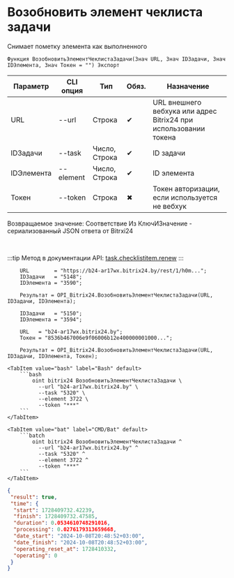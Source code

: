 ﻿---
sidebar_position: 7
---


# Возобновить элемент чеклиста задачи
 Снимает пометку элемента как выполненного



`Функция ВозобновитьЭлементЧеклистаЗадачи(Знач URL, Знач IDЗадачи, Знач IDЭлемента, Знач Токен = "") Экспорт`

  | Параметр | CLI опция | Тип | Обяз. | Назначение |
  |-|-|-|-|-|
  | URL | --url | Строка | &#x2714; | URL внешнего вебхука или адрес Bitrix24 при использовании токена |
  | IDЗадачи | --task | Число, Строка | &#x2714; | ID задачи |
  | IDЭлемента | --element | Число, Строка | &#x2714; | ID элемента |
  | Токен | --token | Строка | &#x2716; | Токен авторизации, если используется не вебхук |

  
  Возвращаемое значение:   Соответствие Из КлючИЗначение - сериализованный JSON ответа от Bitrxi24

<br/>

:::tip
Метод в документации API: [task.checklistitem.renew](https://dev.1c-bitrix.ru/rest_help/tasks/task/checklistitem/renew.php)
:::
<br/>



```bsl title="Пример использования для 1С:Предприятие/OneScript"
    URL        = "https://b24-ar17wx.bitrix24.by/rest/1/h0m...";
    IDЗадачи   = "5148";
    IDЭлемента = "3590";

    Результат = OPI_Bitrix24.ВозобновитьЭлементЧеклистаЗадачи(URL, IDЗадачи, IDЭлемента);

    IDЗадачи   = "5150";
    IDЭлемента = "3594";

    URL   = "b24-ar17wx.bitrix24.by";
    Токен = "8536b467006e9f06006b12e400000001000...";

    Результат = OPI_Bitrix24.ВозобновитьЭлементЧеклистаЗадачи(URL, IDЗадачи, IDЭлемента, Токен);
```
    

 <Tabs>
  
    <TabItem value="bash" label="Bash" default>
        ```bash
            oint bitrix24 ВозобновитьЭлементЧеклистаЗадачи \
              --url "b24-ar17wx.bitrix24.by" \
              --task "5320" \
              --element 3722 \
              --token "***"
        ```
    </TabItem>
  
    <TabItem value="bat" label="CMD/Bat" default>
        ```batch
            oint bitrix24 ВозобновитьЭлементЧеклистаЗадачи ^
              --url "b24-ar17wx.bitrix24.by" ^
              --task "5320" ^
              --element 3722 ^
              --token "***"
        ```
    </TabItem>
</Tabs>


```json title="Результат"
{
 "result": true,
 "time": {
  "start": 1728409732.42239,
  "finish": 1728409732.47585,
  "duration": 0.0534610748291016,
  "processing": 0.0276179313659668,
  "date_start": "2024-10-08T20:48:52+03:00",
  "date_finish": "2024-10-08T20:48:52+03:00",
  "operating_reset_at": 1728410332,
  "operating": 0
 }
}
```
